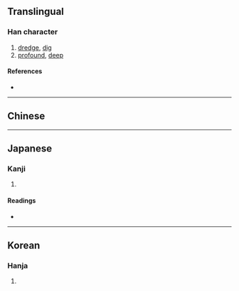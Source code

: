 {{also|浚}}
{{character info/new}}
==Translingual==

===Han character===
{{Han char|rn=85|rad=水|as=14|sn=17|four=31168|canj=EYBU|ids=⿰氵睿}}

# [[dredge]], [[dig]]
# [[profound]], [[deep]]

====References====
* {{Han ref|kx=0657.060|dkj=18524|dj=1067.100|hdz=31769.010|uh=6FEC|ud=28652|bh=C0E0|bd=49376}}

----

==Chinese==
{{zh-see|浚|v}}

----

==Japanese==

===Kanji===
{{ja-kanji|grade=|rs=水14}}

# {{defn|lang=ja|sort=水14}}

====Readings====
* {{ja-readings|on=[[しゅん]] (shun)|kun=[[さらう]] (sarau), [[ふかい]] (fukai), [[となえる]] (tonaeru)}}

----

==Korean==

===Hanja===
{{ko-hanja|hangeul=준|eumhun=|rv=jun|mr=chun|y=cwun}}

# {{defn|lang=ko|sort=水14}}
